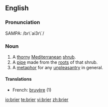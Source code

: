 ==English==

===Pronunciation===
SAMPA: /br\`ai3r\`/

===Noun===
{{en-noun}}

# A [[thorny]] [[Mediterranean]] [[shrub]].
# A [[pipe]] made from the [[root]]s of that shrub.
# A [[metaphor]] for any [[unpleasantry]] in general.

====Translations====
*French: [[bruyère]] {{f}} (1)

[[io:brier]]
[[te:brier]]
[[vi:brier]]
[[zh:brier]]